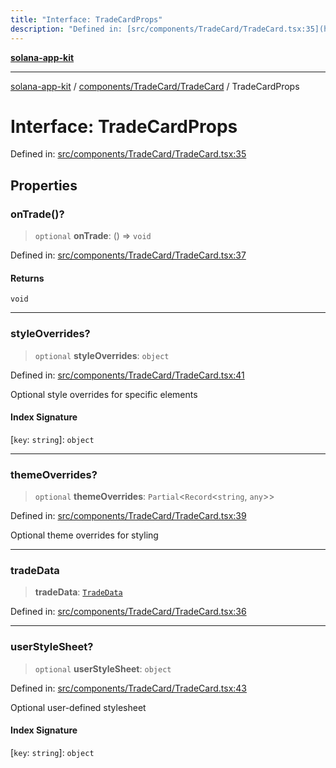 ```yaml
---
title: "Interface: TradeCardProps"
description: "Defined in: [src/components/TradeCard/TradeCard.tsx:35](https://github.com/SendArcade/solana-social-starter/blob/b27156124ee1831d644b1af765e8d55a2885cd4f/src/components/TradeCard/TradeCard.tsx#L35)"
---
```


[**solana-app-kit**](../../../../README.mdx)

***

[solana-app-kit](../../../../README.mdx) / [components/TradeCard/TradeCard](../README.mdx) / TradeCardProps

# Interface: TradeCardProps

Defined in: [src/components/TradeCard/TradeCard.tsx:35](https://github.com/SendArcade/solana-social-starter/blob/b27156124ee1831d644b1af765e8d55a2885cd4f/src/components/TradeCard/TradeCard.tsx#L35)

## Properties

### onTrade()?

> `optional` **onTrade**: () => `void`

Defined in: [src/components/TradeCard/TradeCard.tsx:37](https://github.com/SendArcade/solana-social-starter/blob/b27156124ee1831d644b1af765e8d55a2885cd4f/src/components/TradeCard/TradeCard.tsx#L37)

#### Returns

`void`

***

### styleOverrides?

> `optional` **styleOverrides**: `object`

Defined in: [src/components/TradeCard/TradeCard.tsx:41](https://github.com/SendArcade/solana-social-starter/blob/b27156124ee1831d644b1af765e8d55a2885cd4f/src/components/TradeCard/TradeCard.tsx#L41)

Optional style overrides for specific elements

#### Index Signature

\[`key`: `string`\]: `object`

***

### themeOverrides?

> `optional` **themeOverrides**: `Partial`\<`Record`\<`string`, `any`\>\>

Defined in: [src/components/TradeCard/TradeCard.tsx:39](https://github.com/SendArcade/solana-social-starter/blob/b27156124ee1831d644b1af765e8d55a2885cd4f/src/components/TradeCard/TradeCard.tsx#L39)

Optional theme overrides for styling

***

### tradeData

> **tradeData**: [`TradeData`](TradeData.mdx)

Defined in: [src/components/TradeCard/TradeCard.tsx:36](https://github.com/SendArcade/solana-social-starter/blob/b27156124ee1831d644b1af765e8d55a2885cd4f/src/components/TradeCard/TradeCard.tsx#L36)

***

### userStyleSheet?

> `optional` **userStyleSheet**: `object`

Defined in: [src/components/TradeCard/TradeCard.tsx:43](https://github.com/SendArcade/solana-social-starter/blob/b27156124ee1831d644b1af765e8d55a2885cd4f/src/components/TradeCard/TradeCard.tsx#L43)

Optional user-defined stylesheet

#### Index Signature

\[`key`: `string`\]: `object`
